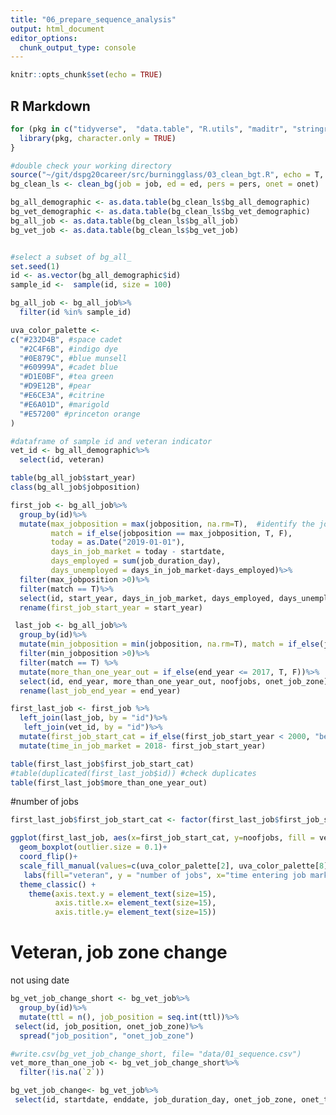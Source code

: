 ```yaml
---
title: "06_prepare_sequence_analysis"
output: html_document
editor_options: 
  chunk_output_type: console
---
```


```r
knitr::opts_chunk$set(echo = TRUE)
```

## R Markdown
```r
for (pkg in c("tidyverse",  "data.table", "R.utils", "maditr", "stringr", "stringi", "dplyr", "ggplot2", "lubridate", "gt", "DataExplorer")) {
  library(pkg, character.only = TRUE)
}

#double check your working directory
source("~/git/dspg20career/src/burningglass/03_clean_bgt.R", echo = T, prompt.echo = "", spaced = F)
bg_clean_ls <- clean_bg(job = job, ed = ed, pers = pers, onet = onet)

bg_all_demographic <- as.data.table(bg_clean_ls$bg_all_demographic)
bg_vet_demographic <- as.data.table(bg_clean_ls$bg_vet_demographic)
bg_all_job <- as.data.table(bg_clean_ls$bg_all_job)
bg_vet_job <- as.data.table(bg_clean_ls$bg_vet_job)


#select a subset of bg_all_
set.seed(1)
id <- as.vector(bg_all_demographic$id)
sample_id <-  sample(id, size = 100)

bg_all_job <- bg_all_job%>%
  filter(id %in% sample_id)

uva_color_palette <- 
c("#232D4B", #space cadet
  "#2C4F6B", #indigo dye
  "#0E879C", #blue munsell
  "#60999A", #cadet blue
  "#D1E0BF", #tea green
  "#D9E12B", #pear
  "#E6CE3A", #citrine
  "#E6A01D", #marigold
  "#E57200" #princeton orange
)
```

```r
#dataframe of sample id and veteran indicator
vet_id <- bg_all_demographic%>%
  select(id, veteran)
```


```r
table(bg_all_job$start_year)
class(bg_all_job$jobposition)

first_job <- bg_all_job%>%
  group_by(id)%>%
  mutate(max_jobposition = max(jobposition, na.rm=T),  #identify the job that has the maximum of job position, indicates that it's the first job
         match = if_else(jobposition == max_jobposition, T, F),
         today = as.Date("2019-01-01"),
         days_in_job_market = today - startdate,
         days_employed = sum(job_duration_day),
         days_unemployed = days_in_job_market-days_employed)%>%
  filter(max_jobposition >0)%>%
  filter(match == T)%>%
  select(id, start_year, days_in_job_market, days_employed, days_unemployed)%>%
  rename(first_job_start_year = start_year)

 last_job <- bg_all_job%>%
  group_by(id)%>%
  mutate(min_jobposition = min(jobposition, na.rm=T), match = if_else(jobposition == min_jobposition, T, F))%>%
  filter(min_jobposition >0)%>%
  filter(match == T) %>%
  mutate(more_than_one_year_out = if_else(end_year <= 2017, T, F))%>%
  select(id, end_year, more_than_one_year_out, noofjobs, onet_job_zone)%>%
  rename(last_job_end_year = end_year)

first_last_job <- first_job %>%
  left_join(last_job, by = "id")%>%
   left_join(vet_id, by = "id")%>%
  mutate(first_job_start_cat = if_else(first_job_start_year < 2000, "before 2000 \n (Seniors)", if_else(first_job_start_year < 2010, "2000-2010 \n (Middle-Aged)", "2010 and later \n (Young Professional)")))%>%
  mutate(time_in_job_market = 2018- first_job_start_year)

table(first_last_job$first_job_start_cat)
#table(duplicated(first_last_job$id)) #check duplicates
table(first_last_job$more_than_one_year_out)
```


#number of jobs
```r
first_last_job$first_job_start_cat <- factor(first_last_job$first_job_start_cat, levels = c("2010 and later \n (Young Professional)","2000-2010 \n (Middle-Aged)", "before 2000 \n (Seniors)"))

ggplot(first_last_job, aes(x=first_job_start_cat, y=noofjobs, fill = veteran)) + 
  geom_boxplot(outlier.size = 0.1)+
  coord_flip()+
  scale_fill_manual(values=c(uva_color_palette[2], uva_color_palette[8]),  guide = guide_legend(reverse = T))+
   labs(fill="veteran", y = "number of jobs", x="time entering job market")+
  theme_classic() +
    theme(axis.text.y = element_text(size=15),
          axis.title.x= element_text(size=15),
          axis.title.y= element_text(size=15))

```

# Veteran, job zone change
not using date
```r
bg_vet_job_change_short <- bg_vet_job%>%
  group_by(id)%>%
  mutate(ttl = n(), job_position = seq.int(ttl))%>%
 select(id, job_position, onet_job_zone)%>%
  spread("job_position", "onet_job_zone")

#write.csv(bg_vet_job_change_short, file= "data/01_sequence.csv")
vet_more_than_one_job <- bg_vet_job_change_short%>%
  filter(!is.na(`2`))
```


```r
bg_vet_job_change<- bg_vet_job%>%
 select(id, startdate, enddate, job_duration_day, onet_job_zone, onet_title)
```

